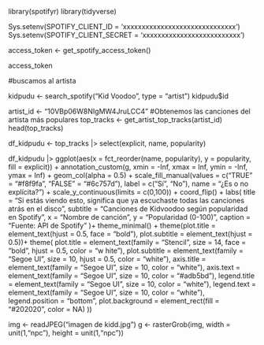 

library(spotifyr)
library(tidyverse)

Sys.setenv(SPOTIFY_CLIENT_ID = 'xxxxxxxxxxxxxxxxxxxxxxxxxxxxxx')
Sys.setenv(SPOTIFY_CLIENT_SECRET = 'xxxxxxxxxxxxxxxxxxxxxxxxxx')

access_token <- get_spotify_access_token()

access_token

#buscamos al artista

kidpudu <- search_spotify("Kid Voodoo", type = "artist")
kidpudu$id

artist_id <- "10VBp06W8NIgMW4JruLCC4"
#Obtenemos las canciones del artista más populares
top_tracks <- get_artist_top_tracks(artist_id)
head(top_tracks)

df_kidpudu <- top_tracks |> 
select(explicit, name, popularity)

df_kidpudu |> 
  ggplot(aes(x = fct_reorder(name, popularity), y = popularity, fill = explicit)) +
  annotation_custom(g, xmin = -Inf, xmax = Inf, ymin = -Inf, ymax = Inf) +
  geom_col(alpha = 0.5) +
  scale_fill_manual(values = c("TRUE" = "#f8f9fa", "FALSE" = "#6c757d"),
                    label = c("Sí", "No"),
                    name = "¿Es o no explícita?") +
  scale_y_continuous(limits = c(0,100)) +
  coord_flip() +
  labs(
    title = "Si estás viendo esto, significa que ya
    escuchaste todas las canciones atrás en el disco",
    subtitle = "Canciones de Kidvoodoo según popularidad en Spotify",
    x = "Nombre de canción",
    y = "Popularidad (0-100)",
    caption = "Fuente: API de Spotify"
  )+
  theme_minimal() +
  theme(plot.title = element_text(hjust = 0.5, face = "bold"),
        plot.subtitle = element_text(hjust = 0.5))+
  theme(
    plot.title = element_text(family = "Stencil", size = 14, face = "bold", hjust = 0.5, color = "w hite"),
    plot.subtitle = element_text(family = "Segoe UI", size = 10, hjust = 0.5, color = "white"),
    axis.title = element_text(family = "Segoe UI", size = 10, color = "white"),
    axis.text = element_text(family = "Segoe UI", size = 10, color = "#adb5bd"),
    legend.title = element_text(family = "Segoe UI", size = 10, color = "white"),
    legend.text = element_text(family = "Segoe UI", size = 10, color = "white"),
    legend.position = "bottom",
    plot.background = element_rect(fill = "#202020", color = NA)
  ))

img <- readJPEG("imagen de kidd.jpg")
g <- rasterGrob(img, width = unit(1,"npc"), height = unit(1,"npc"))
